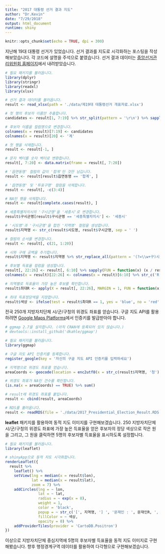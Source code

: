 ```yaml
---
title: "2017 대통령 선거 결과 지도"
author: "Dr.Kevin"
date: "7/29/2018"
output: html_document
runtime: shiny
---
```


```r
knitr::opts_chunk$set(echo = TRUE, dpi = 300)
```

지난해 19대 대통령 선거가 있었습니다. 선거 결과를 지도로 시각화하는 포스팅을 작성해보았습니다. 각 코드에 설명을 주석으로 붙였습니다. 선거 결과 데이터는 [중앙선거관리위원회 홈페이지](http://www.nec.go.kr/portal/main.do)에서 내려받았습니다. 

```r
# 필요 패키지를 불러옵니다. 
library(dplyr)
library(stringr)
library(readxl)
library(xlsx)

# 선거 결과 데이터를 불러옵니다.
result <- read_xlsx(path = './data/제19대 대통령선거 개표자료.xlsx')

# 첫 행의 후보자 이름만 추출합니다. 
candidates <- result[1, 7:19] %>% str_split(pattern = '\r\n') %>% sapply(FUN = `[`, 2)

# 후보자 이름을 컬럼명으로 변경합니다.
colnames(x = result)[7:19] <- candidates
colnames(x = result)[20] <- '계'

# 첫 행을 삭제합니다.
result <- result[-1, ]

# 문자 벡터를 숫자 벡터로 변환합니다.
result[, 7:20] <- data.matrix(frame = result[, 7:20])

# '읍면동명' 컬럼의 값이 '합계'인 것만 남깁니다.
result <- result[result$읍면동명 == '합계', ]

# '읍면동명' 및 '투표구명' 컬럼을 삭제합니다.
result <- result[, -c(3:4)]

# NA인 행을 삭제합니다.
result <- result[complete.cases(result), ]

# 세종특별자치시의 '구시군명'을 '세종시'로 변경합니다.
result$구시군명[result$구시군명 == '세종특별자치시'] <- '세종시'

# '시도명'과 '구시군명'을 합친 '지역명' 컬럼을 생성합니다.
result$지역명 <- str_c(result$시도명, result$구시군명, sep = ' ')

# 컬럼의 순서를 변경합니다. 
result <- result[, c(21, 1:20)]

# 시와 구에 공백을 추가합니다. 
result$지역명 <- result$지역명 %>% str_replace_all(pattern = '(?=\\w+구)시', replacement = '시 ')

# 후보별 득표율 컬럼을 생성합니다. 
result[, 22:26] <- result[, 6:10] %>% sapply(FUN = function(x) (x / result$계 * 100) %>% round(digits = 1L))
colnames(x = result)[22:26] <- colnames(x = result)[6:10] %>% str_c('R')

# 지역별로 득표율이 가장 높은 후보를 확인합니다.
result$최대R <- apply(X = result[, 22:26], MARGIN = 1, FUN = function(x) which(x == max(x)))

# 최대 득표정당색을 지정합니다.
result$색상 <- ifelse(test = result$최대R == 1, yes = 'blue', no = 'red')
```

전국 250개 지방자치단체 시/군/구청의 위경도 좌표를 얻습니다. 구글 지도 API를 활용하려면 [Google Maps Platforms](https://developers.google.com/maps/documentation/geocoding/get-api-key)에서 인증키를 발급받아야 합니다. 

```r
# ggmap 2.7을 설치합니다. (아직 CRAN에 등록되어 있지 않습니다.)
# devtools::install_github('dkahle/ggmap')

# 필요 패키지를 불러옵니다. 
library(ggmap)

# 구글 지도 API 인증키를 등록합니다. 
register_google(key = '자신의 구글 지도 API 인증키를 입력하세요')

# 지역명으로 위경도 좌표를 얻습니다. 
areaCoords <- geocode(location = enc2utf8(x = str_c(result$지역명, '청')))

# 위경도 좌표가 NA인 건수를 확인합니다. 
(is.na(x = areaCoords) == TRUE) %>% sum()

# result에 위경도 좌표를 붙입니다.
result <- cbind(result, areaCoords)
```

```r
# RDS를 불러옵니다.
result <- readRDS(file = './data/2017_Presidential_Election_Result.RDS')
```

**leaflet** 패키지를 활용하여 동적 지도 이미지를 구현해보겠습니다. 250 지방자치단체 시/군/구청의 위경도 좌표에 가장 높은 득표율을 얻은 후보자의 정당 색상으로 작은 원을 그리고, 그 원을 클릭하면 5명의 후보자별 득표율을 표시하도록 설정합니다.

```r
# 필요 패키지를 불러옵니다. 
library(leaflet)
```

```r
# shinyApp으로 동적 지도 시각화합니다.
renderLeaflet({
  result %>% 
    leaflet() %>% 
    setView(lng = median(x = result$lon),
            lat = median(x = result$lat),
            zoom = 7) %>% 
    addCircles(lng = ~ lon,
               lat = ~ lat,
               radius = ~ exp(x = 8),
               weight = 1,
               color = 'black',
               popup = ~ str_c('[', 지역명, '] ', '문재인 : ', 문재인R, ', ', '홍준표 : ', 홍준표R),
               fillColor = ~ 색상,
               opacity = 0) %>% 
    addProviderTiles(provider = 'CartoDB.Positron')
})
```

이상으로 지방자치단체 중심지역에 5명의 후보자별 득표율을 동적 지도 이미지로 구현해봤습니다. 향후 행정경계구역 데이터를 활용하여 다각형으로 구현해보겠습니다. 
